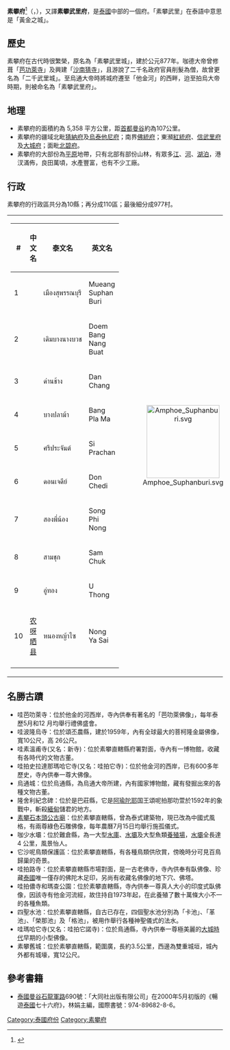 {{Infobox settlement
| name                    = 素攀武里府
| native_name             = สุพรรณบุรี
| native_name_lang        = th
| settlement_type         = [[泰国行政区划|府]]
| image_skyline           = 
| image_alt               = 
| image_caption           = 
| nickname                = Suphan
| motto                   = 
| image_seal              = Seal Suphanburi.png
| image_flag              = Flag of Suphan Buri (province).gif
| image_map               = Thailand Suphanburi locator map.svg
| mapsize                 = frameless
| map_alt                 = 
| map_caption             = 素攀府在泰國的位置
| coordinates             = 
| coordinates_footnotes   = 
| subdivision_type        = 國家
| subdivision_name        = {{flag|Thailand}}
| seat_type               = 首府
| seat                    = [[素攀|素攀]]
| leader_party            = 
| leader_title            = 府尹
| leader_name             = Suphiphat Chongphanit (since October 2013)
| area_footnotes          = 
| area_total_km2          = 5,358
| area_rank               = 40
| elevation_footnotes     = 
| elevation_m             = 
| population_footnotes    = 
| population_total        = 848,720
| population_as_of        = 2018
| population_rank         = 24
| population_density_km2  = auto
| population_density_rank = 18
| population_demonym      = 
| population_note         = 
| timezone1               = 
| utc_offset1             = +7
| iso_code                = [[ISO_3166-2:TH|TH-72]]
| website                 = 
| footnotes               = 
}}
'''素攀府'''<ref name="zhou">{{cite book|title=[[世界地名翻译大辞典|世界地名翻译大辞典]]|author=周定国|publisher=中国对外翻译出版公司|year=2008|isbn=978-7-5001-0753-8|page=1235}}</ref>（{{thai|t=จังหวัดสุพรรณบุรี|r=Changwat Suphan Buri}}，{{IPA-th|t͡ɕāŋ.wàt sù.pʰān būrīː}}），又譯'''素攀武里府'''，是[[泰國|泰國]]中部的一個府。「素攀武里」在泰語中意思是「黃金之城」。

== 歷史 ==
素攀府在古代時很繁榮，原名為「素攀武里城」，建於公元877年。咖德大帝曾修葺「[[芭功萊寺|芭功萊寺]]」及興建「[[沙南猜寺|沙南猜寺]]」，且游說了二千名政府官員削髮為僧，故曾更名為「二千武里城」。至烏通大帝時將城府遷至「他金河」的西畔，迨至拍烏大帝時期，則被命名為「素攀武里府」。

== 地理 ==
*素攀府的面積約為 5,358 平方公里，距[[首都|首都]][[曼谷|曼谷]]約為107公里。
*素攀府的疆域北毗[[猜納府|猜納府]]及[[烏泰他尼府|烏泰他尼府]]；南界[[佛統府|佛統府]]；東瀕[[紅統府|紅統府]]、[[信武里府|信武里府]]及[[大城府|大城府]]；面毗[[北碧府|北碧府]]。
*素攀府的大部份為[[平原|平原]]地帶，只有北部有部份山林，有眾多[[江|江]]、[[河|河]]、[[湖泊|湖泊]]，港汊滿佈，良田萬頃，水產豐富，也有不少工廠。

== 行政 ==
素攀府的行政區共分為10縣；再分成110區；最後細分成977村。

{| style="background:none;" cellspacing="2"
|
{| class="sortable wikitable" style="text-align:left; font-size:100%;"
|- style="font-size:100%; text-align:right;"
! #
! 中文名
! 泰文名
! 英文名
|-
|1
|{{link-en|素攀府治县|Mueang Suphan Buri District|素攀府治县 {{small|(素攀武里府治县)}}}}
|เมืองสุพรรณบุรี
|Mueang Suphan Buri
|-
|2
|{{link-en|登邦南磨县|Doem Bang Nang Buat District}}
|เดิมบางนางบวช
|Doem Bang Nang Buat
|-
|3
|{{link-en|丹昌县|Dan Chang District}}
| ด่านช้าง
|Dan Chang
|-
|4
|{{link-en|邦巴玛县|Bang Pla Ma District}}
|บางปลาม้า
|Bang Pla Ma
|-
|5
|{{link-en|西巴占县|Si Prachan District}}
|ศรีประจันต์
|Si Prachan
|-
|6
|{{link-en|敦切迪县|Don Chedi District}}
|ดอนเจดีย์
|Don Chedi
|-
|7
|{{link-en|宋披农县|Song Phi Nong District}}
|สองพี่น้อง
|Song Phi Nong
|-
|8
| {{link-en|三竹县|Sam Chuk District}}
|สามชุก
|Sam Chuk
|-
|9
|{{link-en|乌通县|U Thong District}}
|อู่ทอง
|U Thong
|-
|10
|[[农呀晒县|农呀晒县]]
|หนองหญ้าไซ
|Nong Ya Sai
|-
|}
!<center>[[File:Amphoe_Suphanburi.svg|170px]]

|}

== 名勝古蹟 ==
* 哇芭叻萊寺：位於他金的河西岸，寺內供奉有著名的「芭叻萊佛像」，每年泰歷5月和12 月均舉行禮佛盛會。
* 哇波隆烏寺：位於頌丕農縣，建於1959年，內有全球最大的菩柯隆金屬佛像，寬10公尺，高 26公尺。
* 哇素溫甫寺(又名：新寺)：位於素攀直轄縣府署對面，寺內有一博物館，收藏有各時代的文物古董。
* 哇拍史拉達那瑪哈它寺(又名：哇拍它寺)：位於他金河的西岸，已有600多年歷史，寺內供奉一尊大佛像。
* 烏通城：位於烏通縣，為烏通大帝所建，內有國家博物館，藏有發掘出來的各種文物古董。
* 隆舍利紀念碑：位於是巴莊縣，它是[[大城王国|阿瑜陀耶]]国王頌呢拍那叻萱於1592年的象戰中，斬殺[[緬甸|緬甸]]儲君的地方。
* [[素攀石本頭公古廟|素攀石本頭公古廟]]：位於素攀直轄縣，曾為泰式建築物，現已改為中國式風格，有兩尊綠色石雕佛像，每年農曆7月15日均舉行施孤儀式。
* 咖少水壩：位於難倉縣，為一大型[[水庫|水庫]]、[[水壩|水壩]]及大型魚類[[養殖場|養殖場]]，[[水壩|水壩]]全長達4 公里，風景怡人。
* 它沙呢鳥類保護區：位於素攀直轄縣，有各種鳥類供欣賞，傍晚時分可見百鳥歸巢的奇景。
* 哇拍路寺：位於素攀直轄縣市場對面，是一古老佛寺，寺內供奉有臥佛像、珍藏[[泰國|泰國]]唯一僅存的佛陀木足印，另尚有收藏名佛像的地下穴、佛塔。
* 哇拍儂寺和瑪查公園：位於素攀直轄縣，寺內供奉一尊真人大小的印度式臥佛像，因該寺有他金河流經，故住持自1973年起，在此養殖了數十萬條大小不一的各種魚類。
* 四聖水池：位於素攀直轄縣，自古已存在，四個聖水池分別為「卡池」、「革池」、「榮那池」及「格池」，被用作舉行各種神聖儀式的法水。
* 哇瑪哈它寺(又名：哇拍它諾寺)：位於鳥通縣，寺內供奉一尊極美麗的[[大城時代|大城時代]]早期的小型佛像。
* 素攀舊城：位於素攀直轄縣，範圍廣，長約3.5公里，西邊為雙重城垣，城內外都有城壕，寬12公尺。

== 參考書籍 ==
{{reflist}}
* [[泰國|泰國]][[曼谷|曼谷]][[石龍軍路|石龍軍路]]690號：「大同社出版有限公司」在2000年5月初版的《暢遊[[泰國|泰國]]七十六府》，林娟主編，國際書號：974-89682-8-6。

{{素攀府}}
{{Thailand}}

{{Authority control}}
[[Category:泰國府份|Category:泰國府份]]
[[Category:素攀府|Category:素攀府]]